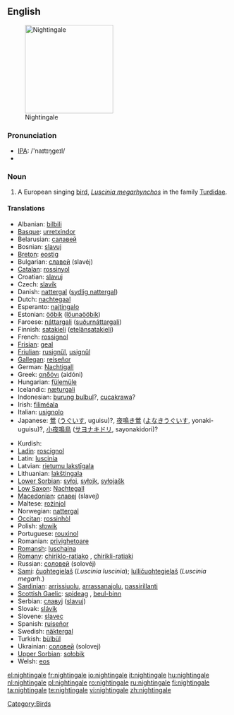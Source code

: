 ==English==
[[Image:Luscinia_megarhynchos_Istria_01.jpg|thumb|right|200px|Nightingale]]

===Pronunciation===
* [[w:IPA|IPA]]: /'naɪtɪŋgeɪl/
* {{audio|en-us-nightingale.ogg|Audio (US)}}

===Noun===
{{en-noun}}

# A European singing [[bird]], ''[[Luscinia megarhynchos]]'' in the family [[Turdidae]].

====Translations====
{{trans-top|bird}}
* Albanian: [[bilbili]]
* [[Basque]]: [[urretxindor]]
* Belarusian: [[салавей]]
* Bosnian: [[slavuj]] {{m}}
* [[Breton]]: [[eostig]]
* Bulgarian: [[славей]] (slavéj)
* [[Catalan]]: [[rossinyol]]
* Croatian: [[slavuj]]
* Czech: [[slavík]] {{m}}
* Danish: [[nattergal]] ([[sydlig nattergal]])
* Dutch: [[nachtegaal]] {{m}}
* Esperanto: [[najtingalo]]
* Estonian: [[ööbik]] ([[lőunaööbik]])
* Faroese: [[náttargali]] ([[suðurnáttargali]])
* Finnish: [[satakieli]] ([[etelänsatakieli]])
* French: [[rossignol]] {{m}}
* [[Frisian]]: [[geal]]
* [[Friulian]]: [[rusignűl]], [[usignűl]]
* [[Gallegan]]: [[reiseñor]]
* German: [[Nachtigall]] {{f}}
* Greek: [[αηδόνι]] (aidóni) {{n}}
* Hungarian: [[fülemüle]]
* Icelandic: [[næturgali]]
* Indonesian: [[burung bulbul]]?, [[cucakrawa]]?
* Irish: [[filiméala]]
* Italian: [[usignolo]] {{m}}
* Japanese: [[鶯]] ([[うぐいす]], uguisu)?, [[夜鳴き鶯]] ([[よなきうぐいす]], yonaki-uguisu)?, [[小夜鳴鳥]] ([[サヨナキドリ]], sayonakidori)?
{{trans-mid}}
* Kurdish: {{t|ku|bilbil}} {{m}}
* [[Ladin]]: [[roscignol]]
* Latin: [[luscinia]] {{f}}
* Latvian: [[rietumu lakstīgala]]
* Lithuanian: [[lakštingala]]
* [[Lower Sorbian]]: [[syłoj]], [[syłojk]], [[syłojašk]]
* [[Low Saxon]]: [[Nachtegall]] {{f}}
* [[Macedonian]]: [[славеj]] (slavej)
* Maltese: [[rożinjol]]
* Norwegian: [[nattergal]]
* [[Occitan]]: [[rossinhòl]]
* Polish: [[słowik]] {{m}}
* Portuguese: [[rouxinol]]
* Romanian: [[privighetoare]]
* [[Romansh]]: [[luschaina]]
* [[Romany]]: [[chiriklo-ratiako]] {{m}}, [[chirikli-ratiaki]] {{f}}
* Russian: [[соловей]] (solovéj) {{m}}
* [[Sami]]: [[čuohtegielaš]] (''Luscinia luscinia''); [[lulličuohtegielaš]] (''Luscinia megarh.'')
* [[Sardinian]]: [[arrissiuolu]], [[arrassanajolu]], [[passirillanti]]
* [[Scottish Gaelic]]: [[spideag]] {{f}}, [[beul-binn]] {{m}}
* Serbian: [[славуj]] ([[slavuj]])
* Slovak: [[slávik]]
* Slovene: [[slavec]] {{m}}
* Spanish: [[ruiseñor]] {{m}}
* Swedish: [[näktergal]]
* Turkish: [[bülbül]]
* Ukrainian: [[соловей]] (solovej)
* [[Upper Sorbian]]: [[sołobik]]
* Welsh: [[eos]]
{{trans-bottom}}

[[Category:Birds]]

[[el:nightingale]]
[[fr:nightingale]]
[[io:nightingale]]
[[it:nightingale]]
[[hu:nightingale]]
[[nl:nightingale]]
[[pl:nightingale]]
[[ro:nightingale]]
[[ru:nightingale]]
[[fi:nightingale]]
[[ta:nightingale]]
[[te:nightingale]]
[[vi:nightingale]]
[[zh:nightingale]]